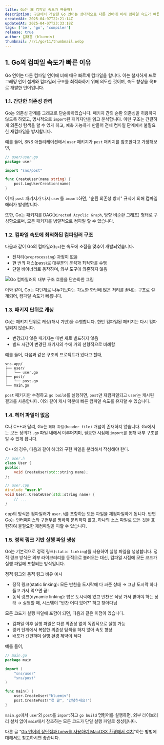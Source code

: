 ```yaml
---
title: Go는 왜 컴파일 속도가 빠를까?
description: 구글에서 개발한 Go 언어는 상대적으로 다른 언어에 비해 컴파일 속도가 빠릅니다. 이 글에서는 Go의 컴파일 속도가 빠른 이유들을 기술적인 측면에 대해 소개합니다.
createdAt: 2025-04-07T22:21:14Z
updatedAt: 2025-04-07T23:33:18Z
tags: ['be', 'go', 'compiler']
release: true
author: 김태홍 (bluemiv)
thumbnail: /r/i/go/11/thumbnail.webp
---
```


## 1. Go의 컴파일 속도가 빠른 이유

Go 언어는 다른 컴파일 언어에 비해 매우 빠르게 컴파일을 합니다. 이는 철저하게 프로그래밍 언어 설계와 컴파일러 구조를 최적화하기 위해 의도한 것이며, 속도 향상을 목표로 개발한 언어입니다.

### 1.1. 간단한 의존성 관리

Go는 의존성 관계를 그래프로 단순화하였습니다. 패키지 간의 순환 의존성을 허용하지 않도록 하였고, 명시적으로 `import`된 패키지만을 읽고 분석합니다.
이런 구조는 간결하게 의존성 탐색을 할 수 있게 하고, 예측 가능하게 만들어 전체 컴파일 단계에서 불필요한 재컴파일을 방지합니다.

예를 들어, SNS 애플리케이션에서 `user` 패키지가 `post` 패키지를 참조한다고 가정해보면,

```go
// user/user.go
package user

import "sns/post"

func CreateUser(name string) {
    post.LogUserCreation(name)
}
```

이 때 `post` 패키지가 다시 `user`를 `import`하면, "순환 의존성 방지" 규칙에 의해 컴파일 에러가 발생합니다.

또한, Go는 패키지를 DAG(`Directed Acyclic Graph`, 방향 비순환 그래프) 형태로 구성함으로써, 모든 패키지를 병렬적으로 컴파일 할 수 있습니다.

### 1.2. 컴파일 속도에 최적화된 컴파일러 구조

다음과 같이 Go의 컴파일러(`gc`)는 속도에 초점을 맞추어 개발되었습니다.

- 전처리(`preprocessing`) 과정이 없음
- 한 번의 패스(pass)로 대부분의 분석과 최적화를 수행
- 단일 바이너리로 동작하며, 외부 도구에 의존하지 않음

![Go 컴파일러의 내부 구조 흐름을 단순화한 그림](/r/i/go/11/1.webp)

이와 같이, Go는 다단계로 나누기보다는 가능한 한번에 많은 처리를 끝내는 구조로 설계되어, 컴파일 속도가 빠릅니다.

### 1.3. 패키지 단위로 캐싱

Go는 패키지 단위로 캐싱(해시 기반)을 수행합니다. 한번 컴파일된 패키지는 다시 컴파일되지 않습니다.

- 변경되지 않은 패키지는 매번 새로 빌드하지 않음
- 빌드 시간이 변경된 패키지의 수에 거의 선형적으로 비례함

예를 들어, 다음과 같은 구조의 프로젝트가 있다고 할때,

```text
sns-app/
├── user/
│   └── user.go
├── post/
│   └── post.go
└── main.go
```

`post` 패키지만 수정하고 `go build`를 실행하면, `post`만 재컴파일되고 `user`는 캐시된 결과를 사용합니다. 이와 같이 캐시 덕분에 빠른 컴파일 속도를 유지할 수 있습니다.

### 1.4. 헤더 파일이 없음

C나 C++과 달리, Go는 `헤더 파일(header file)` 개념이 존재하지 않습니다. Go에서는 모든 정의가 `.go` 파일 내에서 이루어지며, 필요한 시점에 `import`를 통해 내부 구조를 알 수 있게 됩니다.

C++의 경우, 다음과 같이 헤더와 구현 파일을 분리해서 작성해야 한다.

```cpp
// user.h
class User {
public:
    void CreateUser(std::string name);
};

// user.cpp
#include "user.h"
void User::CreateUser(std::string name) {
    // ...
}
```

cpp의 방식은 컴파일러가 `user.h`를 포함하는 모든 파일을 재컴파일하게 됩니다. 반면 Go는 인터페이스와 구현부를 명확히 분리하지 않고, 하나의 소스 파일로 모든 것을 표현하여 불필요한 재컴파일을 피할 수 있습니다.

### 1.5. 정적 링크 기반 실행 파일 생성

Go는 기본적으로 정적 링크(`static linking`)를 사용하여 실행 파일을 생성합니다. 정적 링크 방식은 외부 라이브러리를 동적으로 불러오는 대신, 컴파일 시점에 모든 코드가 실행 파일에 포함되는 방식입니다.

정적 링크와 동적 링크 비유 예시
- 정적 링크(static linking): 모든 반찬을 도시락에 다 싸준 상태 → 그냥 도시락 하나 들고 가서 먹으면 끝!
- 동적 링크(dynamic linking): 밥은 도시락에 있고 반찬은 식당 가서 받아야 하는 상태 → 실행할 때, 시스템이 "반찬 어디 있어?" 하고 찾아다님

모든 코드가 실행 파일에 포함이 되면, 다음과 같은 이점이 있습니다.

- 컴파일 이후 실행 파일은 다른 의존성 없이 독립적으로 실행 가능
- 링커 단계에서 복잡한 의존성 탐색을 하지 않아 속도 향상
- 배포가 간편하며 실행 환경 제약이 적다

예를 들어,

```go
// main.go
package main

import (
    "sns/user"
    "sns/post"
)

func main() {
    user.CreateUser("bluemiv")
    post.CreatePost("첫 글", "안녕하세요!")
}
```

`main.go`에서 `user`와 `post`를 `import`하고 `go build` 명령어를 실행하면, 외부 라이브러리 설치 없이 `main`에서 참조하는 모든 코드가 단일 실행 파일로 생성됩니다.

다른 글 "[Go 언어의 장단점과 brew를 사용하여 MacOSX 환경에서 설치](/blog/go/10)"하는 방법에 대해서도 참고하시면 좋습니다.
